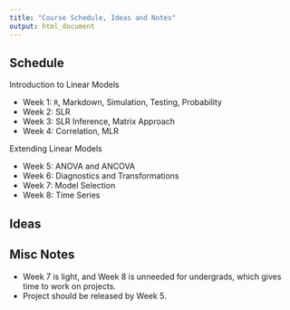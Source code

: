 ---
title: "Course Schedule, Ideas and Notes"
output: html_document
---

## Schedule

Introduction to Linear Models

- Week 1: `R`, Markdown, Simulation, Testing, Probability
- Week 2: SLR
- Week 3: SLR Inference, Matrix Approach
- Week 4: Correlation, MLR

Extending Linear Models

- Week 5: ANOVA and ANCOVA
- Week 6: Diagnostics and Transformations
- Week 7: Model Selection
- Week 8: Time Series

## Ideas

## Misc Notes

- Week 7 is light, and Week 8 is unneeded for undergrads, which gives time to work on projects.
- Project should be released by Week 5.
